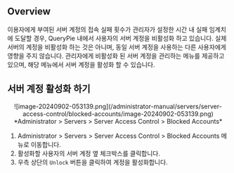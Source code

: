 
## Overview

이용자에게 부여된 서버 계정의 접속 실패 횟수가 관리자가 설정한 시간 내 실패 임계치에 도달할 경우, QueryPie 내에서 사용자의 서버 계정을 비활성화 하고 있습니다. 실제 서버의 계정을 비활성화 하는 것은 아니며, 동일 서버 계정을 사용하는 다른 사용자에게 영향을 주지 않습니다. 관리자에게 비활성화 된 서버 계정을 관리하는 메뉴를 제공하고 있으며, 해당 메뉴에서 서버 계정을 활성화 할 수 있습니다.

## 서버 계정 활성화 하기

<p align="center">
![image-20240902-053139.png](/administrator-manual/servers/server-access-control/blocked-accounts/image-20240902-053139.png)
*Administrator &gt; Servers &gt; Server Access Control &gt; Blocked Accounts*
</p>

1. Administrator &gt; Servers &gt; Server Access Control &gt; Blocked Accounts 메뉴로 이동합니다.
2. 활성화할 사용자의 서버 계정 옆 체크박스를 클릭합니다.
3. 우측 상단의 `Unlock` 버튼을 클릭하여 계정을 활성화합니다.
